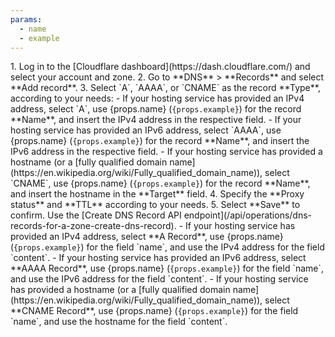 ```yaml
---
params:
  - name
  - example
---
```



<Tabs syncKey="dashPlusAPI">
<TabItem label="Dashboard">
1. Log in to the [Cloudflare dashboard](https://dash.cloudflare.com/) and select your account and zone.
2. Go to **DNS** > **Records** and select **Add record**.
3. Select `A`, `AAAA`, or `CNAME` as the record **Type**, according to your needs:
    - If your hosting service has provided an IPv4 address, select `A`, use {props.name} (<code>{props.example}</code>) for the record **Name**, and insert the IPv4 address in the respective field.
    - If your hosting service has provided an IPv6 address, select `AAAA`, use {props.name} (<code>{props.example}</code>) for the record **Name**, and insert the IPv6 address in the respective field.
    - If your hosting service has provided a hostname (or a [fully qualified domain name](https://en.wikipedia.org/wiki/Fully_qualified_domain_name)), select `CNAME`, use {props.name} (<code>{props.example}</code>) for the record **Name**, and insert the hostname in the **Target** field.
4. Specify the **Proxy status** and **TTL** according to your needs.
5. Select **Save** to confirm.
</TabItem>
<TabItem label="API">
Use the [Create DNS Record API endpoint](/api/operations/dns-records-for-a-zone-create-dns-record).
<Render file="api-field-definitions" product="dns"/>
    - If your hosting service has provided an IPv4 address, select **A Record**, use {props.name} (<code>{props.example}</code>) for the field `name`, and use the IPv4 address for the field `content`.
    - If your hosting service has provided an IPv6 address, select **AAAA Record**, use {props.name} (<code>{props.example}</code>) for the field `name`, and use the IPv6 address for the field `content`.
    - If your hosting service has provided a hostname (or a [fully qualified domain name](https://en.wikipedia.org/wiki/Fully_qualified_domain_name)), select **CNAME Record**, use {props.name} (<code>{props.example}</code>) for the field `name`, and use the hostname for the field `content`.
</TabItem>
</Tabs>